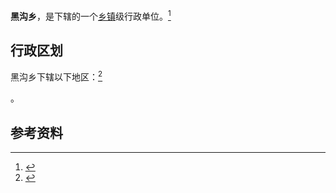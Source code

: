 {{中国乡级行政区|21/05/22/206/000}}

'''黑沟乡'''，是{{PRC admin/fullname|21/05/22/206/000|3}}下辖的一个[[乡镇|乡镇]]级行政单位。<ref>{{PRC admin/ref sgc|{{PRC admin/parent|21/05/22/206/000}}}}</ref>

== 行政区划 ==

黑沟乡下辖以下地区：<ref>{{PRC admin/ref sgc|21/05/22/206/000}}</ref>

{{PRC admin/children|21/05/22/206/000}}。

== 参考资料 ==

{{reflist}}

{{行政区划小作品}}
{{PRC admin/navcat|21/05/22/206/000}}